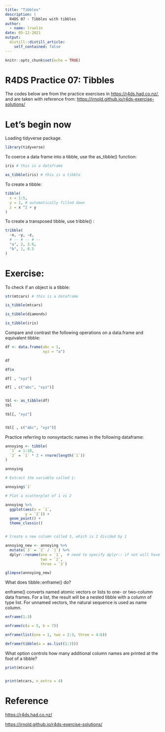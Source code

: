 ```yaml
---
title: "Tibbles"
description: |
  R4DS 07 - Tibbles with tibbles
author:
  - name: lruolin
date: 05-12-2021
output:
  distill::distill_article:
    self_contained: false
---
```



```r
knitr::opts_chunk$set(echo = TRUE)
```

# R4DS Practice 07: Tibbles

The codes below are from the practice exercises in <https://r4ds.had.co.nz/>, and are taken with reference from: <https://jrnold.github.io/r4ds-exercise-solutions/>

# Let's begin now

Loading tidyverse package. 

```r
library(tidyverse)
```

To coerce a data frame into a tibble, use the as_tibble() function:

```r
iris # this is a dataframe

as_tibble(iris) # this is a tibble
```
To create a tibble:

```r
tibble(
  x = 1:5,
  y = 1, # automatically filled down
  z = x ^2 + y
)
```

To create a transposed tibble, use tribble() :

```r
tribble(
  ~x, ~y, ~z,
  # -- # -- # -- 
  "a", 2, 3.6,
  "b", 1, 8.5
)

```
# Exercise:

To check if an object is a tibble:

```r
str(mtcars) # this is a dataframe

is_tibble(mtcars)

is_tibble(diamonds)

is_tibble(iris)

```

Compare and contrast the following operations on a data.frame and equivalent tibble:

```r
df <- data.frame(abc = 1, 
                 xyz = "a")

df

df$x

df[ , "xyz"]

df[ , c("abc", "xyz")]


tbl <- as_tibble(df)
tbl

tbl[, "xyz"]


tbl[ , c("abc", "xyz")]

```
Practice referring to nonsyntactic names in the following dataframe:

```r
annoying <- tibble(
  `1` = 1:10,
  `2` = `1` * 2 + rnorm(length(`1`))
)

annoying

# Extract the variable called 1:

annoying$`1`

# Plot a scatterplot of 1 vs 2

annoying %>% 
  ggplot(aes(x = `1`,
         y = `2`)) +
  geom_point() +
  theme_classic()


# Create a new column called 3, which is 2 divided by 1

annoying_new <- annoying %>% 
  mutate(`3` = `2` / `1`) %>% 
  dplyr::rename(one = `1`,  # need to specify dplyr:: if not will have conflict with plyr
                two = `2`,
                three = `3`)

glimpse(annoying_new)
```

What does tibble::enframe() do?

enframe() converts named atomic vectors or lists to one- or two-column data frames. For a list, the result will be a nested tibble with a column of type list. For unnamed vectors, the natural sequence is used as name column.

```r
enframe(1:3)

enframe(c(a = 5, b = 7))

enframe(list(one = 1, two = 2:3, three = 4:6))

deframe(tibble(a = as.list(1:3)))
```

What option controls how many additional column names are printed at the foot of a tibble?

```r

print(mtcars)


print(mtcars, n_extra = 4)
```


# Reference
<https://r4ds.had.co.nz/>

<https://jrnold.github.io/r4ds-exercise-solutions/>

